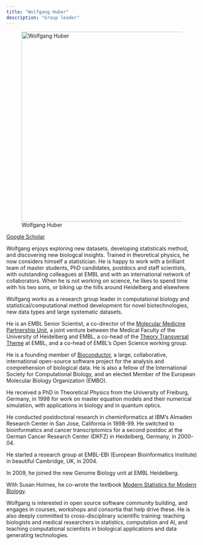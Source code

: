 ```yaml
---
title: "Wolfgang Huber"
description: "Group leader"
---
```


![Wolfgang Huber](wolfgang-huber-1000x700.jpg){width=500 fig-align="center"}

[Google Scholar](https://scholar.google.com/citations?user=gI8o6x8AAAAJ&hl=en)

Wolfgang enjoys exploring new datasets, developing statisticals method, and discovering new biologcal insights.
Trained in theoretical physics, he now considers himself a statistician. He is happy to work with a brilliant team of master students, PhD candidates, postdocs and staff scientists, with outstanding colleagues at EMBL and with an international network of collaborators. When he is not working on science, he likes to spend time with his two sons, or biking up the hills around Heidelberg and elsewhere.

Wolfgang works as a research group leader in computational biology and statistical/computational method development for novel biotechnologies, new data types and large systematic datasets.

He is an EMBL Senior Scientist, a co-director of the [Molecular Medicine Partnership Unit](https://www.embl.org/about/info/mmpu), a joint venture between the Medical Faculty of the University of Heidelberg and EMBL, a co-head of the [Theory Transversal Theme](https://www.embl.org/about/programme/research-plans/theory-at-embl) at EMBL, and a co-head of EMBL's Open Science working group.

He is a founding member of [Bioconductor](https://bioconductor.org), a large, collaborative, international open-source software project for the analysis and comprehension of biological data. He is also a fellow of the International Society for Computational Biology, and an elected Member of the European Molecular Biology Organization (EMBO). 

He received a PhD in Theoretical Physics from the University of Freiburg, Germany, in 1998 for work on master equation models and their numerical simulation, with applications in biology and in quantum optics.

He conducted postdoctoral research in cheminformatics at IBM's Almaden Research Center in San Jose, California in 1998-99. He switched to bioinformatics and cancer transcriptomics for a second postdoc at the German Cancer Research Center (DKFZ) in Heidelberg, Germany, in 2000-04. 

He started a research group at EMBL-EBI (European Bioinformatics Institute) in beautiful Cambridge, UK, in 2004.

In 2009, he joined the new Genome Biology unit at EMBL Heidelberg.

With Susan Holmes, he co-wrote the textbook [Modern Statistics for Modern Biology](https://www.huber.embl.de/msmb).

Wolfgang is interested in open source software community building, and engages in courses, workshops and consortia that help drive these. He is also deeply committed to cross-disciplinary scientific training: teaching biologists and medical researchers in statistics, computation and AI, and teaching computational scientists in biological applications and data generating technologies. 
